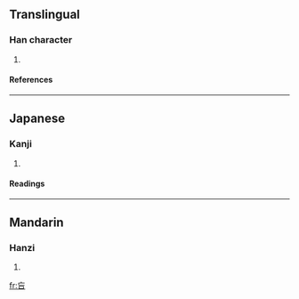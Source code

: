 ==Translingual==
===Han character===
{{Han char|rn=30|rad=口|as=03|sn=6|four=|canj=卜女口 (YVR)}}
# {{defn|Han}}
====References====
{{Han ref|kx=0174.160|dkj=03279|dj=0387.090|hdz=10584.010|uh=5402|ud=21506}}
----
==Japanese==
===Kanji===
{{ja-kanji|grade=|rs=口03}}
# {{defn|Japanese}} 
====Readings====
{{ja-readings|on=[[ぼう]] (bō), [[もう]] (mō)|kun=[[おいぼれる]] (oiboreru)}}
----
==Mandarin==
===Hanzi===
{{cmn-hanzi|pin=[[chī]] ([[chi1]]), [[jī]] ([[ji1]]), [[máng]] ([[mang2]])|wg=ch'ih<sup>1</sup>, chi<sup>1</sup>, mang<sup>2</sup>}}
# {{defn|Mandarin}}

[[fr:吂]]
